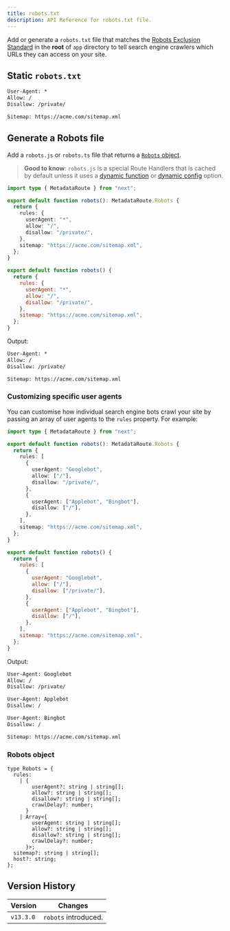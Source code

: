 ```yaml
---
title: robots.txt
description: API Reference for robots.txt file.
---
```


Add or generate a `robots.txt` file that matches the [Robots Exclusion Standard](https://en.wikipedia.org/wiki/Robots.txt#Standard) in the **root** of `app` directory to tell search engine crawlers which URLs they can access on your site.

## Static `robots.txt`

```txt filename="app/robots.txt"
User-Agent: *
Allow: /
Disallow: /private/

Sitemap: https://acme.com/sitemap.xml
```

## Generate a Robots file

Add a `robots.js` or `robots.ts` file that returns a [`Robots` object](#robots-object).

> **Good to know**: `robots.js` is a special Route Handlers that is cached by default unless it uses a [dynamic function](/docs/content/app/building-your-application/caching#dynamic-functions) or [dynamic config](/docs/content/app/building-your-application/caching#segment-config-options) option.

```ts filename="app/robots.ts" switcher
import type { MetadataRoute } from "next";

export default function robots(): MetadataRoute.Robots {
  return {
    rules: {
      userAgent: "*",
      allow: "/",
      disallow: "/private/",
    },
    sitemap: "https://acme.com/sitemap.xml",
  };
}
```

```js filename="app/robots.js" switcher
export default function robots() {
  return {
    rules: {
      userAgent: "*",
      allow: "/",
      disallow: "/private/",
    },
    sitemap: "https://acme.com/sitemap.xml",
  };
}
```

Output:

```txt
User-Agent: *
Allow: /
Disallow: /private/

Sitemap: https://acme.com/sitemap.xml
```

### Customizing specific user agents

You can customise how individual search engine bots crawl your site by passing an array of user agents to the `rules` property. For example:

```ts filename="app/robots.ts" switcher
import type { MetadataRoute } from "next";

export default function robots(): MetadataRoute.Robots {
  return {
    rules: [
      {
        userAgent: "Googlebot",
        allow: ["/"],
        disallow: "/private/",
      },
      {
        userAgent: ["Applebot", "Bingbot"],
        disallow: ["/"],
      },
    ],
    sitemap: "https://acme.com/sitemap.xml",
  };
}
```

```js filename="app/robots.js" switcher
export default function robots() {
  return {
    rules: [
      {
        userAgent: "Googlebot",
        allow: ["/"],
        disallow: ["/private/"],
      },
      {
        userAgent: ["Applebot", "Bingbot"],
        disallow: ["/"],
      },
    ],
    sitemap: "https://acme.com/sitemap.xml",
  };
}
```

Output:

```txt
User-Agent: Googlebot
Allow: /
Disallow: /private/

User-Agent: Applebot
Disallow: /

User-Agent: Bingbot
Disallow: /

Sitemap: https://acme.com/sitemap.xml
```

### Robots object

```tsx
type Robots = {
  rules:
    | {
        userAgent?: string | string[];
        allow?: string | string[];
        disallow?: string | string[];
        crawlDelay?: number;
      }
    | Array<{
        userAgent: string | string[];
        allow?: string | string[];
        disallow?: string | string[];
        crawlDelay?: number;
      }>;
  sitemap?: string | string[];
  host?: string;
};
```

## Version History

| Version   | Changes              |
| --------- | -------------------- |
| `v13.3.0` | `robots` introduced. |
